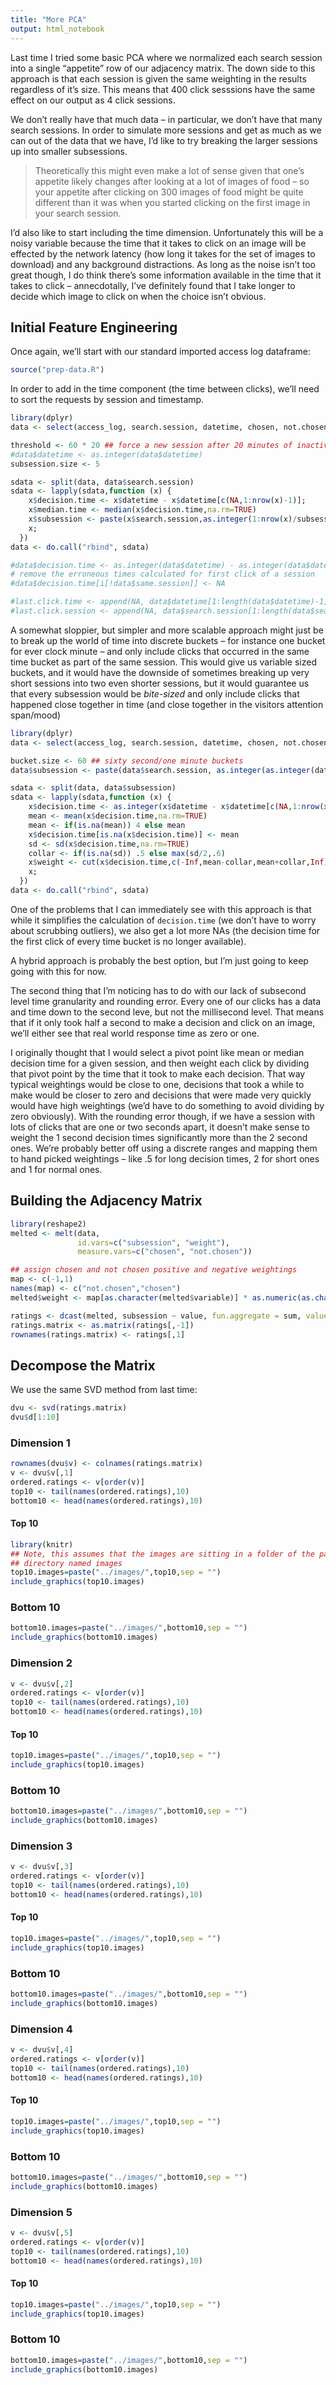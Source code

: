 ```yaml
---
title: "More PCA"
output: html_notebook
---
```


Last time I tried some basic PCA where we normalized each search session into a single "appetite" row of our adjacency matrix. The down side to this approach is that each session is given the same weighting in the results regardless of it's size. This means that 400 click sesssions have the same effect on our output as 4 click sessions. 

We don't really have that much data -- in particular, we don't have that many search sessions. In order to simulate more sessions and get as much as we can out of the data that we have, I'd like to try breaking the larger sessions up into smaller subsessions. 

> Theoretically this might even make a lot of sense given that one's appetite likely changes after looking at a lot of images of food -- so your appetite after clicking on 300 images of food might be quite different than it was when you started clicking on the first image in your search session. 

I'd also like to start including the time dimension. Unfortunately this will be a noisy variable because the time that it takes to click on an image will be effected by the network latency (how long it takes for the set of images to download) and any background distractions. As long as the noise isn't too great though, I do think there's some information available in the time that it takes to click -- annecdotally, I've definitely found that I take longer to decide which image to click on when the choice isn't obvious. 

## Initial Feature Engineering

Once again, we'll start with our standard imported access log dataframe:

```r
source("prep-data.R")
```

In order to add in the time component (the time between clicks), we'll need to sort the requests by session and timestamp.


```r
library(dplyr)
data <- select(access_log, search.session, datetime, chosen, not.chosen) %>% arrange(., search.session, datetime)

threshold <- 60 * 20 ## force a new session after 20 minutes of inactivity
#data$datetime <- as.integer(data$datetime)
subsession.size <- 5

sdata <- split(data, data$search.session)
sdata <- lapply(sdata,function (x) {
    x$decision.time <- x$datetime - x$datetime[c(NA,1:nrow(x)-1)];
    x$median.time <- median(x$decision.time,na.rm=TRUE)
    x$subsession <- paste(x$search.session,as.integer(1:nrow(x)/subsession.size),sep=":")
    x;
  })
data <- do.call("rbind", sdata)

#data$decision.time <- as.integer(data$datetime) - as.integer(data$datetime[shifted])
# remove the erroneous times calculated for first click of a session
#data$decision.time[i[!data$same.session]] <- NA

#last.click.time <- append(NA, data$datetime[1:length(data$datetime)-1])
#last.click.session <- append(NA, data$search.session[1:length(data$search.session)-1])
```

A somewhat sloppier, but simpler and more scalable approach might just be to break up the world of time into discrete buckets -- for instance one bucket for ever clock minute -- and only include clicks that occurred in the same time bucket as part of the same session. This would give us variable sized buckets, and it would have the downside of sometimes breaking up very short sessions into two even shorter sessions, but it would guarantee us that every subsession would be *bite-sized* and only include clicks that happened close together in time (and close together in the visitors attention span/mood)

```r
library(dplyr)
data <- select(access_log, search.session, datetime, chosen, not.chosen) %>% arrange(., search.session, datetime)

bucket.size <- 60 ## sixty second/one minute buckets
data$subsession <- paste(data$search.session, as.integer(as.integer(data$datetime)/bucket.size), sep=":")

sdata <- split(data, data$subsession)
sdata <- lapply(sdata,function (x) {
    x$decision.time <- as.integer(x$datetime - x$datetime[c(NA,1:nrow(x)-1)]);
    mean <- mean(x$decision.time,na.rm=TRUE)
    mean <- if(is.na(mean)) 4 else mean
    x$decision.time[is.na(x$decision.time)] <- mean
    sd <- sd(x$decision.time,na.rm=TRUE)
    collar <- if(is.na(sd)) .5 else max(sd/2,.6)
    x$weight <- cut(x$decision.time,c(-Inf,mean-collar,mean+collar,Inf),labels=c(2,1,.5))
    x;
  })
data <- do.call("rbind", sdata)
```
One of the problems that I can immediately see with this approach is that while it simplifies the calculation of `decision.time` (we don't have to worry about scrubbing outliers), we also get a lot more NAs (the decision time for the first click of every time bucket is no longer available).

A hybrid approach is probably the best option, but I'm just going to keep going with this for now. 

The second thing that I'm noticing has to do with our lack of subsecond level time granularity and rounding error. Every one of our clicks has a data and time down to the second leve, but not the millisecond level. That means that if it only took half a second to make a decision and click on an image, we'll either see that real world response time as zero or one.

I originally thought that I would select a pivot point like mean or median decision time for a given session, and then weight each click by dividing that pivot point by the time that it took to make each decision. That way typical weightings would be close to one, decisions that took a while to make would be closer to zero and decisions that were made very quickly would have high weightings (we'd have to do something to avoid dividing by zero obviously). With the rounding error though, if we have a session with lots of clicks that are one or two seconds apart, it doesn't make sense to weight the 1 second decision times significantly more than the 2 second ones. We're probably better off using a discrete ranges and mapping them to hand picked weightings -- like .5 for long decision times, 2 for short ones and 1 for normal ones. 


## Building the Adjacency Matrix

```r
library(reshape2)
melted <- melt(data, 
               id.vars=c("subsession", "weight"),
               measure.vars=c("chosen", "not.chosen"))

## assign chosen and not chosen positive and negative weightings
map <- c(-1,1)
names(map) <- c("not.chosen","chosen")
melted$weight <- map[as.character(melted$variable)] * as.numeric(as.character(melted$weight))

ratings <- dcast(melted, subsession ~ value, fun.aggregate = sum, value.var="weight")
ratings.matrix <- as.matrix(ratings[,-1])
rownames(ratings.matrix) <- ratings[,1]

```
## Decompose the Matrix

We use the same SVD method from last time:

```r
dvu <- svd(ratings.matrix)
dvu$d[1:10]
```

### Dimension 1 

```r
rownames(dvu$v) <- colnames(ratings.matrix)
v <- dvu$v[,1]
ordered.ratings <- v[order(v)]
top10 <- tail(names(ordered.ratings),10)
bottom10 <- head(names(ordered.ratings),10)
```


#### Top 10

```r
library(knitr)
## Note, this assumes that the images are sitting in a folder of the parent 
## directory named images
top10.images=paste("../images/",top10,sep = "")
include_graphics(top10.images)
```

### Bottom 10


```r
bottom10.images=paste("../images/",bottom10,sep = "")
include_graphics(bottom10.images)
```

### Dimension 2

```r
v <- dvu$v[,2]
ordered.ratings <- v[order(v)]
top10 <- tail(names(ordered.ratings),10)
bottom10 <- head(names(ordered.ratings),10)
```


#### Top 10

```r
top10.images=paste("../images/",top10,sep = "")
include_graphics(top10.images)
```

### Bottom 10


```r
bottom10.images=paste("../images/",bottom10,sep = "")
include_graphics(bottom10.images)
```

### Dimension 3

```r
v <- dvu$v[,3]
ordered.ratings <- v[order(v)]
top10 <- tail(names(ordered.ratings),10)
bottom10 <- head(names(ordered.ratings),10)
```


#### Top 10

```r
top10.images=paste("../images/",top10,sep = "")
include_graphics(top10.images)
```

### Bottom 10


```r
bottom10.images=paste("../images/",bottom10,sep = "")
include_graphics(bottom10.images)
```

### Dimension 4

```r
v <- dvu$v[,4]
ordered.ratings <- v[order(v)]
top10 <- tail(names(ordered.ratings),10)
bottom10 <- head(names(ordered.ratings),10)
```


#### Top 10

```r
top10.images=paste("../images/",top10,sep = "")
include_graphics(top10.images)
```

### Bottom 10


```r
bottom10.images=paste("../images/",bottom10,sep = "")
include_graphics(bottom10.images)
```

### Dimension 5

```r
v <- dvu$v[,5]
ordered.ratings <- v[order(v)]
top10 <- tail(names(ordered.ratings),10)
bottom10 <- head(names(ordered.ratings),10)
```


#### Top 10

```r
top10.images=paste("../images/",top10,sep = "")
include_graphics(top10.images)
```

### Bottom 10


```r
bottom10.images=paste("../images/",bottom10,sep = "")
include_graphics(bottom10.images)
```


